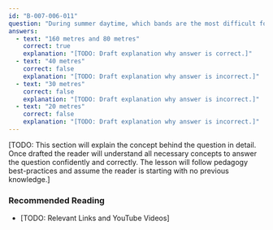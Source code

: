 ```yaml
---
id: "B-007-006-011"
question: "During summer daytime, which bands are the most difficult for communications beyond ground wave?"
answers:
  - text: "160 metres and 80 metres"
    correct: true
    explanation: "[TODO: Draft explanation why answer is correct.]"
  - text: "40 metres"
    correct: false
    explanation: "[TODO: Draft explanation why answer is incorrect.]"
  - text: "30 metres"
    correct: false
    explanation: "[TODO: Draft explanation why answer is incorrect.]"
  - text: "20 metres"
    correct: false
    explanation: "[TODO: Draft explanation why answer is incorrect.]"
---
```


[TODO: This section will explain the concept behind the question in detail. Once drafted the reader will understand all necessary concepts to answer the question confidently and correctly. The lesson will follow pedagogy best-practices and assume the reader is starting with no previous knowledge.]

### Recommended Reading

- [TODO: Relevant Links and YouTube Videos]
